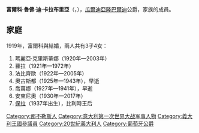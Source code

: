 {{Multiple issues|
{{Expand language|1=en|time=2021-02-10T10:08:19+00:00}}
{{Unreferenced|time=2021-02-10T10:08:19+00:00}}
}}
{{Infobox noble
| name        = 富爾科·魯佛·迪·卡拉布里亞
| title       = 瓜爾迪亞隆巴爾迪公爵
| image       = Fulco Ruffo di Calabria.jpg
| birth_date  = {{Birth date|1884|8|12|df=y}}
| birth_place = [[那不勒斯|那不勒斯]]
| death_date  = {{death date and age|1946|8|23|1884|8|12|df=y}}
| death_place = [[馬薩|馬薩]]
| noble family= [[魯佛·迪·卡拉布里亞|魯佛·迪·卡拉布里亞]]
| father      = 富爾科·貝尼亞米諾·崔斯塔諾
| mother      = 蘿拉·莫瑟爾曼·杜·切諾伊
}}
'''富爾科·魯佛·迪·卡拉布里亞'''（{{lang-it|Fulco Ruffo di Calabria}}，{{bd|1884年|8月12日|1946年|8月23日}}），[[瓜爾迪亞隆巴爾迪|瓜爾迪亞隆巴爾迪]]公爵，{{le|魯佛·迪·卡拉布里亞|Ruffo di Calabria}}家族的成員。

== 家庭 ==
1919年，富爾科與{{link-it|路易莎·加切里·迪·羅沙那|Luisa Gazelli di Rossana}}結婚，兩人共有3子4女：
# 瑪麗亞·克里斯蒂娜（1920年—2003年）
# 蘿拉（1921年—1972年）
# 法比齊歐（1922年—2005年）
# 奧古斯都（1925年—1943年），早逝
# 喬萬娜（1927年—1941年），早逝
# 安東尼奧（1930年—2017年）
# [[保拉_(比利時王后)|保拉]]（1937年出生），比利時王后

[[Category:那不勒斯人|Category:那不勒斯人]]
[[Category:意大利第一次世界大战军事人物|Category:意大利第一次世界大战军事人物]]
[[Category:義大利王國參議員|Category:義大利王國參議員]]
[[Category:20世紀義大利人|Category:20世紀義大利人]]
[[Category:葡萄牙公爵|Category:葡萄牙公爵]]